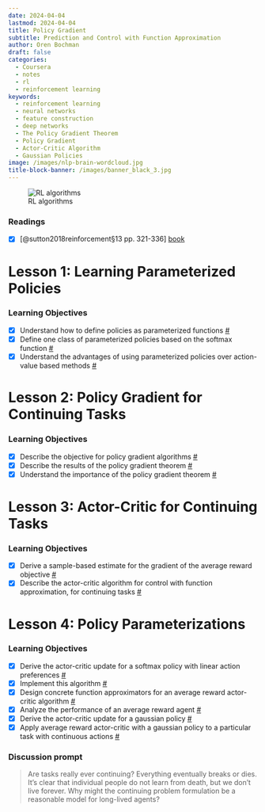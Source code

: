 ```yaml
---
date: 2024-04-04
lastmod: 2024-04-04
title: Policy Gradient 
subtitle: Prediction and Control with Function Approximation
author: Oren Bochman
draft: false
categories:
  - Coursera
  - notes
  - rl
  - reinforcement learning
keywords:
  - reinforcement learning
  - neural networks
  - feature construction
  - deep networks
  - The Policy Gradient Theorem
  - Policy Gradient
  - Actor-Critic Algorithm
  - Gaussian Policies
image: /images/nlp-brain-wordcloud.jpg
title-block-banner: /images/banner_black_3.jpg
---
```


![RL algorithms](img/alg_selector.jpeg){.column-margin}

::: {.callout-tip collapse="true"}
### Readings {.unnumbered}

-   [x] [@sutton2018reinforcement§13 pp. 321-336] [book](http://incompleteideas.net/book/RLbook2020.pdf#page=321)

:::


# Lesson 1: Learning Parameterized Policies 


::: callout-note
### Learning Objectives {.unnumbered}

-   [x] Understand how to define policies as parameterized functions [\#](#l1g1)
-   [x] Define one class of parameterized policies based on the softmax function [\#](#l1g2)
-   [x] Understand the advantages of using parameterized policies over action-value based methods [\#](#l1g3)
:::

# Lesson 2: Policy Gradient for Continuing Tasks 

::: callout-note
### Learning Objectives {.unnumbered}

-   [x] Describe the objective for policy gradient algorithms [\#](#l2g1)
-   [x] Describe the results of the policy gradient theorem [\#](#l2g2)
-   [x] Understand the importance of the policy gradient theorem [\#](#l2g3)
:::

# Lesson 3: Actor-Critic for Continuing Tasks 

::: callout-note
### Learning Objectives {.unnumbered}

-   [x] Derive a sample-based estimate for the gradient of the average reward objective [\#](#l3g1)
-   [x] Describe the actor-critic algorithm for control with function approximation, for continuing tasks [\#](#l3g2)

:::

# Lesson 4: Policy Parameterizations 

::: callout-note
### Learning Objectives {.unnumbered}

- [x] Derive the actor-critic update for a softmax policy with linear action preferences [\#](#l4g1)
- [x] Implement this algorithm [\#](#l4g2)
- [x] Design concrete function approximators for an average reward actor-critic algorithm [\#](#l4g3)
- [x] Analyze the performance of an average reward agent [\#](#l4g4)
- [x] Derive the actor-critic update for a gaussian policy [\#](#l4g5)
- [x] Apply average reward actor-critic with a gaussian policy to a particular task with continuous actions [\#](#l4g6)

:::


::: callout-note

### Discussion prompt {.unnumbered}

> Are tasks really ever continuing? Everything eventually breaks or dies. 
  It’s clear that individual people do not learn from death, but we don’t live forever. 
  Why might the continuing problem formulation be a reasonable model for long-lived agents?  
:::
